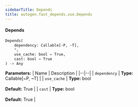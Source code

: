 ```yaml
---
sidebarTitle: Depends
title: autogen.fast_depends.use.Depends
---
```


<code class="doc-symbol doc-symbol-heading doc-symbol-function"></code>
#### Depends

```python
Depends(
    dependency: Callable[~P, ~T],
    *,
    use_cache: bool = True,
    cast: bool = True
) -> Any
```

    

<b>Parameters:</b>
| Name | Description |
|--|--|
| `dependency` | **Type:** Callable[~P, ~T] |
| `use_cache` | **Type:** bool<br/><br/>**Default:** True |
| `cast` | **Type:** bool<br/><br/>**Default:** True |

<br />